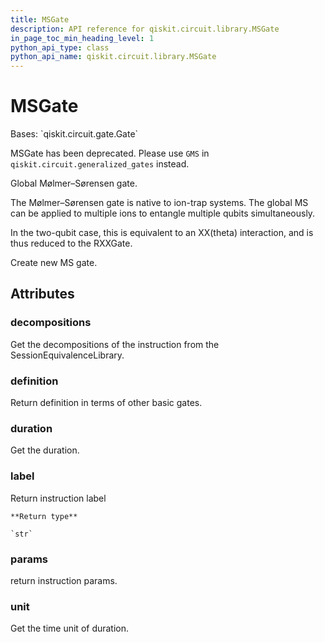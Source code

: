 ```yaml
---
title: MSGate
description: API reference for qiskit.circuit.library.MSGate
in_page_toc_min_heading_level: 1
python_api_type: class
python_api_name: qiskit.circuit.library.MSGate
---
```


# MSGate

<Class id="qiskit.circuit.library.MSGate" isDedicatedPage={true} github="https://github.com/qiskit/qiskit/tree/stable/0.18/qiskit/circuit/library/standard_gates/ms.py" signature="MSGate(num_qubits, theta, label=None)" modifiers="class">
  Bases: `qiskit.circuit.gate.Gate`

  MSGate has been deprecated. Please use `GMS` in `qiskit.circuit.generalized_gates` instead.

  Global Mølmer–Sørensen gate.

  The Mølmer–Sørensen gate is native to ion-trap systems. The global MS can be applied to multiple ions to entangle multiple qubits simultaneously.

  In the two-qubit case, this is equivalent to an XX(theta) interaction, and is thus reduced to the RXXGate.

  Create new MS gate.

  ## Attributes

  ### decompositions

  <Attribute id="qiskit.circuit.library.MSGate.decompositions">
    Get the decompositions of the instruction from the SessionEquivalenceLibrary.
  </Attribute>

  ### definition

  <Attribute id="qiskit.circuit.library.MSGate.definition">
    Return definition in terms of other basic gates.
  </Attribute>

  ### duration

  <Attribute id="qiskit.circuit.library.MSGate.duration">
    Get the duration.
  </Attribute>

  ### label

  <Attribute id="qiskit.circuit.library.MSGate.label">
    Return instruction label

    **Return type**

    `str`
  </Attribute>

  ### params

  <Attribute id="qiskit.circuit.library.MSGate.params">
    return instruction params.
  </Attribute>

  ### unit

  <Attribute id="qiskit.circuit.library.MSGate.unit">
    Get the time unit of duration.
  </Attribute>
</Class>

